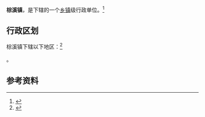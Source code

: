 {{中国乡级行政区|61/09/28/101/000}}

'''棕溪镇'''，是{{PRC admin/fullname|61/09/28/101/000|3}}下辖的一个[[乡镇|乡镇]]级行政单位。<ref>{{PRC admin/ref sgc|{{PRC admin/parent|61/09/28/101/000}}}}</ref>

== 行政区划 ==

棕溪镇下辖以下地区：<ref>{{PRC admin/ref sgc|61/09/28/101/000}}</ref>

{{PRC admin/children|61/09/28/101/000}}。

== 参考资料 ==

{{reflist}}

{{行政区划小作品}}
{{PRC admin/navcat|61/09/28/101/000}}